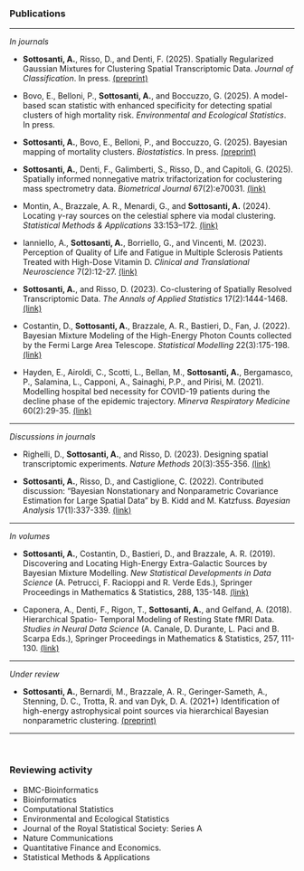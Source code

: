 
### **Publications**


---

*In journals*

  - **Sottosanti, A.**, Risso, D., and Denti, F. (2025). Spatially Regularized Gaussian Mixtures for Clustering Spatial Transcriptomic Data. *Journal of Classification*. In press. [(preprint)](https://arxiv.org/abs/2510.19108)

  - Bovo, E.,  Belloni, P., **Sottosanti, A.**, and Boccuzzo, G. (2025). A model-based scan statistic with enhanced specificity for detecting spatial clusters of high mortality risk. *Environmental and Ecological Statistics*. In press.

  - **Sottosanti, A.**, Bovo, E.,  Belloni, P., and Boccuzzo, G. (2025). Bayesian mapping of mortality clusters. *Biostatistics*. In press. [(preprint)](https://arxiv.org/abs/2407.19135)

  - **Sottosanti, A.**, Denti, F., Galimberti, S., Risso, D., and Capitoli, G. (2025). Spatially informed nonnegative matrix trifactorization for coclustering mass spectrometry data. *Biometrical Journal* 67(2):e70031. [(link)](https://doi.org/10.1002/bimj.70031)

  - Montin, A., Brazzale, A. R., Menardi, G., and **Sottosanti, A.** (2024). Locating $\gamma$-ray sources on the celestial sphere via modal clustering. *Statistical Methods & Applications* 33:153–172. [(link)](https://link.springer.com/article/10.1007/s10260-023-00726-w?utm_source=rct_congratemailt&utm_medium=email&utm_campaign=oa_20231005&utm_content=10.1007/s10260-023-00726-w)

  - Ianniello, A., **Sottosanti, A.**, Borriello, G., and Vincenti, M. (2023). Perception of Quality of Life and Fatigue in Multiple Sclerosis Patients Treated with High-Dose Vitamin D. *Clinical and Translational Neuroscience* 7(2):12-27. [(link)](https://www.mdpi.com/2514-183X/7/2/12)


  - **Sottosanti, A.**, and Risso, D. (2023). Co-clustering of Spatially Resolved Transcriptomic Data. *The Annals of Applied Statistics* 17(2):1444-1468. [(link)](https://projecteuclid.org/journals/annals-of-applied-statistics/volume-17/issue-2/Co-clustering-of-spatially-resolved-transcriptomic-data/10.1214/22-AOAS1677.short?tab=ArticleLink)
  
  
  - Costantin, D., **Sottosanti, A.**, Brazzale, A. R., Bastieri, D., Fan, J. (2022). Bayesian Mixture Modeling of the High-Energy Photon Counts collected by the Fermi Large Area Telescope. *Statistical Modelling* 22(3):175-198. [(link)](https://journals.sagepub.com/doi/pdf/10.1177/1471082X20947222)

  - Hayden, E., Airoldi, C., Scotti, L., Bellan, M., **Sottosanti, A.**, Bergamasco, P., Salamina, L., Capponi, A., Sainaghi, P.P., and Pirisi, M. (2021). Modelling hospital bed necessity for COVID-19 patients during the decline phase of the epidemic trajectory. *Minerva Respiratory Medicine* 60(2):29-35. [(link)](https://www.minervamedica.it/en/journals/minerva-respiratory-medicine/article.php?cod=R16Y2021N02A0029)
  
---

*Discussions in journals*

 - Righelli, D., **Sottosanti, A.**, and Risso, D. (2023). Designing spatial transcriptomic experiments. *Nature Methods* 20(3):355-356. [(link)](https://www.nature.com/articles/s41592-023-01801-6)
 
 - **Sottosanti, A.**, Risso, D., and Castiglione, C. (2022). Contributed discussion: "Bayesian Nonstationary and Nonparametric Covariance Estimation for Large Spatial Data" by B. Kidd and M. Katzfuss. *Bayesian Analysis* 17(1):337-339. [(link)](https://projecteuclid.org/journals/bayesian-analysis/volume-17/issue-1/Bayesian-Nonstationary-and-Nonparametric-Covariance-Estimation-for-Large-Spatial-Data/10.1214/21-BA1273.full)

---

*In volumes*

  - **Sottosanti, A.**, Costantin, D., Bastieri, D., and Brazzale, A. R. (2019). Discovering and Locating
High-Energy Extra-Galactic Sources by Bayesian Mixture Modelling. *New Statistical Developments
in Data Science* (A. Petrucci, F. Racioppi and R. Verde Eds.), Springer Proceedings in Mathematics
& Statistics, 288, 135-148. [(link)](https://link.springer.com/chapter/10.1007/978-3-030-21158-5_11)

  - Caponera, A., Denti, F., Rigon, T., **Sottosanti, A.**, and Gelfand, A. (2018). Hierarchical Spatio-
Temporal Modeling of Resting State fMRI Data. *Studies in Neural Data Science* (A. Canale, D.
Durante, L. Paci and B. Scarpa Eds.), Springer Proceedings in Mathematics & Statistics, 257,
111-130. [(link)](https://link.springer.com/chapter/10.1007/978-3-030-00039-4_7)

---

<!--- *In proceedings*

  - **Sottosanti, A.** and Risso, D. (2021) Co-clustering Models for Spatial Transciptomics: Analysis of a Human Brain Tissue Sample. Proceedings of the 50th Scientific meeting of the Italian Statistical Society.

  - **Sottosanti, A.**, Bernardi, M., Campos, L., Siemiginowska, A. and van Dyk, D.A. (2019) Continuous time hidden Markov models for astronomical gamma-ray light curves. Proceedings of the 34th International Workshop on Statistical Modelling (IWSM 2019), 7-12 July 2019, Guimarães
(Portugal). **Best student paper**

  - Busatto, C., **Sottosanti, A.** and Bernardi, M. (2019). Bayesian Variable Selection for High
Dimensional Logistic Regression. Smart Statistics for Smart Applications: Book of Short Papers
SIS2019, 18-21 June 2019, Milan (Italy).

  - **Sottosanti, A.**, Bernardi, M., Brazzale, A.R. (2018) Mining signals of astronomical sources
via Bayesian nonparametric mixture modelling. Proceedings of the 33rd International Workshop
on Statistical Modelling (IWSM 2018), 16-20 July, Bristol (UK). **Runner-up as best student
paper**

  - **Sottosanti, A.**, Bastieri, D., Brazzale, A.R. (2017). Bayesian Mixture Models for the Detection
of High-Energy Astronomical Sources. Statistics and Data Science: new challenges, new genera-
tions, 28-30 June 2017, Florence (Italy).

---

--->

*Under review*


  - **Sottosanti, A.**, Bernardi, M., Brazzale, A. R., Geringer-Sameth, A., Stenning, D. C., Trotta,
R. and van Dyk, D. A. (2021+) Identification of high-energy astrophysical point sources via hierarchical Bayesian nonparametric clustering. [(preprint)](https://arxiv.org/abs/2104.11492)

---

&nbsp; 

### **Reviewing activity**

 - BMC-Bioinformatics
 - Bioinformatics
 - Computational Statistics
 - Environmental and Ecological Statistics
 - Journal of the Royal Statistical Society: Series A
 - Nature Communications
 - Quantitative Finance and Economics.
 - Statistical Methods & Applications